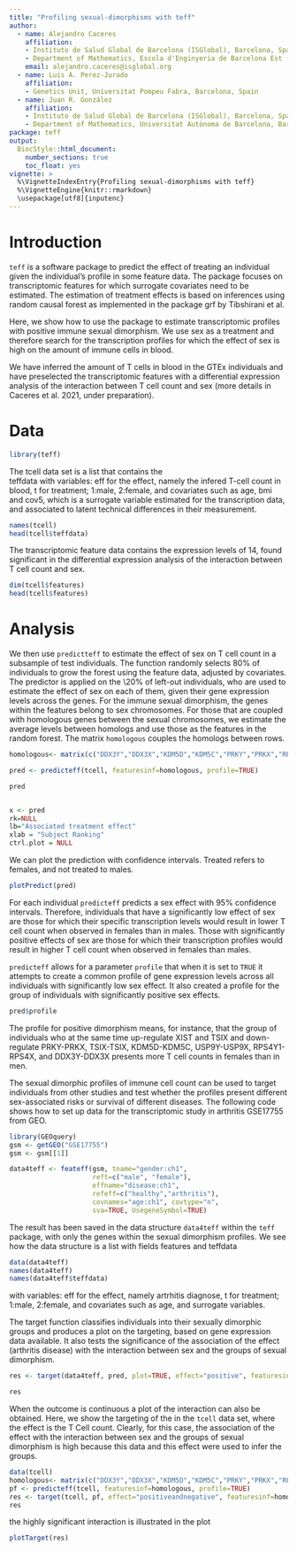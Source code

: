 ---
title: "Profiling sexual-dimorphisms with teff"
author: 
  - name: Alejandro Caceres
    affiliation: 
    - Instituto de Salud Global de Barcelona (ISGlobal), Barcelona, Spain
    - Department of Mathematics, Escola d'Enginyeria de Barcelona Est (EEBE) Universitat Politècnica de Catalunya, Barcelona Spain.
    email: alejandro.caceres@isglobal.org 
  - name: Luis A. Perez-Jurado
    affiliation: 
    - Genetics Unit, Universitat Pompeu Fabra, Barcelona, Spain
  - name: Juan R. González
    affiliation: 
    - Instituto de Salud Global de Barcelona (ISGlobal), Barcelona, Spain
    - Department of Mathematics, Universitat Autònoma de Barcelona, Barcelona, Spain 
package: teff
output: 
  BiocStyle::html_document:
    number_sections: true
    toc_float: yes
vignette: >
  %\VignetteIndexEntry{Profiling sexual-dimorphisms with teff}
  %\VignetteEngine{knitr::rmarkdown}
  \usepackage[utf8]{inputenc}
---


# Introduction

<code>teff</code> is a software package to predict the effect of treating an individual given the individual's profile in some feature data. The package focuses on transcriptomic features for which surrogate covariates need to be estimated. The estimation of treatment effects is based on inferences using random causal forest as implemented in the package <core>grf</code> by Tibshirani et al. 

Here, we show how to use the package to estimate transcriptomic profiles with positive immune sexual dimorphism. We use sex as a treatment and therefore search for the transcription profiles for which the effect of sex is high on the amount of immune cells in blood.

We have inferred the amount of T cells in blood in the GTEx individuals and have preselected the transcriptomic features with a differential expression analysis of the interaction between T cell count and sex (more details in Caceres et al. 2021, under preparation). 


# Data


```{r, message=FALSE, warning=FALSE}
library(teff)
```

The <core>tcell</code> data set is a list that contains the  
<core>teffdata</core> with variables: <core>eff</core> for the effect, namely the infered T-cell count in blood, <core>t</core> for treatment; 1:male, 2:female, and covariates such as <core>age</core>, <core>bmi</core> and  <core>cov5</core>, which is a surrogate variable estimated for the transcription data, and associated to latent technical differences in their measurement.  

```{r}
names(tcell)
head(tcell$teffdata)
```
The transcriptomic feature data contains the expression levels of 14, found significant in the differential expression analysis of the interaction between T cell count and sex. 

```{r}
dim(tcell$features)
head(tcell$features)
```

# Analysis

We then use <code>predictteff</code> to estimate the effect of sex on T cell count in a subsample of test individuals. The function randomly selects 80\% of individuals to grow the forest using the feature data, adjusted by covariates. The predictor is applied on the \20% of left-out individuals, who are used to estimate the effect of sex on each of them, given their gene expression levels across the genes. For the immune sexual dimorphism, the genes within the features belong to sex chromosomes. For those that are coupled with homologous genes between the sexual chromosomes, we estimate the average levels between homologs and use those as the features in the random forest. The matrix <code>homologous</code> couples the homologs between rows.  

```{r}
homologous<- matrix(c("DDX3Y","DDX3X","KDM5D","KDM5C","PRKY","PRKX","RPS4Y1","RPS4X","TXLNGY", "TXLNG", "USP9Y", "USP9X", "XIST", "XIST", "TSIX", "TSIX"), nrow=2)

pred <- predicteff(tcell, featuresinf=homologous, profile=TRUE)

pred


x <- pred 
rk=NULL
lb="Associated treatment effect"
xlab = "Subject Ranking"
ctrl.plot = NULL
```
We can plot the prediction with confidence intervals. Treated refers to females, and not treated to males. 
```{r}
plotPredict(pred)
```

For each individual <code>predicteff</code> predicts a sex effect with 95\% confidence intervals. Therefore, individuals that have a significantly low effect of sex are those for which their specific transcription levels would result in lower T cell count when observed in females than in males. Those with significantly positive effects of sex are those for which their transcription profiles would result in higher T cell count when observed in females than males.  

<code>predicteff</code> allows for a parameter <code>profile</code> that when it is set to <code>TRUE</code> it attempts to create a common profile of gene expression levels across all individuals with significantly low sex effect. It also created a profile for the group of individuals with significantly positive sex effects.  

```{r}
pred$profile
```

The profile for positive dimorphism means, for instance, that the group of individuals who at the same time up-regulate XIST and TSIX and down-regulate PRKY-PRKX, TSIX-TSIX, KDM5D-KDM5C, USP9Y-USP9X, RPS4Y1-RPS4X, and DDX3Y-DDX3X presents more T cell counts in females than in men. 


The sexual dimorphic profiles of immune cell count can be used to target individuals from other studies and test whether the profiles present different sex-associated risks or survival of different diseases. The following code shows how to set up data for the transcriptomic study in arthritis GSE17755 from GEO.  

```{r, eval=FALSE}
library(GEOquery)
gsm <- getGEO("GSE17755")
gsm <- gsm[[1]]

data4teff <- feateff(gsm, tname="gender:ch1",
                     reft=c("male", "female"),
                     effname="disease:ch1",
                     refeff=c("healthy","arthritis"),
                     covnames="age:ch1", covtype="n",
                     sva=TRUE, UsegeneSymbol=TRUE)


```

The result has been saved in the data structure <code>data4teff</code> within the <code>teff</code> package, with only the genes within the sexual dimorphism profiles. We see how the data structure is a list with fields <core>features</core> and  <core>teffdata</core>

```{r}
data(data4teff)
names(data4teff)
names(data4teff$teffdata)
```

with variables: <core>eff</core> for the effect, namely artrhitis diagnose, <core>t</core> for treatment; 1:male, 2:female, and covariates such as <core>age</core>, and surrogate variables.


The <core>target</core> function classifies individuals into their sexually dimorphic groups and produces a plot on the targeting, based on gene expression data available. It also tests the significance of the association of the effect (arthritis disease) with the interaction between sex and the groups of sexual dimorphism. 

```{r}
res <- target(data4teff, pred, plot=TRUE, effect="positive", featuresinf=homologous, nmcov="age.ch1", model="binomial")

res
```

When the outcome is continuous a plot of the interaction can also be obtained. Here, we show the targeting of the in the <code>tcell</code> data set, where the effect is the T Cell count. Clearly, for this case, the association of the effect with the interaction between sex and the groups of sexual dimorphism is high because this data and this effect were used to infer the groups. 


```{r}
data(tcell)
homologous<- matrix(c("DDX3Y","DDX3X","KDM5D","KDM5C","PRKY","PRKX","RPS4Y1","RPS4X","TXLNGY", "TXLNG", "USP9Y", "USP9X", "XIST", "XIST", "TSIX", "TSIX"), nrow=2)
pf <- predicteff(tcell, featuresinf=homologous, profile=TRUE)
res <- target(tcell, pf, effect="positiveandnegative", featuresinf=homologous, nmcov="age", model="log2")
res
```

the highly significant interaction is illustrated in the plot
```{r}
plotTarget(res)
```

